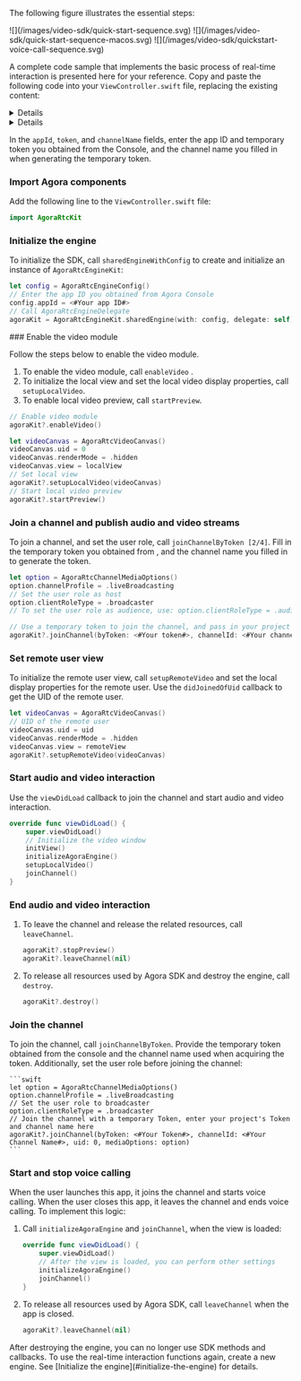 
The following figure illustrates the essential steps:

<ProductWrapper notAllowed="voice-calling">
<PlatformWrapper platform = "ios">
![](/images/video-sdk/quick-start-sequence.svg)
</PlatformWrapper>

<PlatformWrapper platform = "macos">
![](/images/video-sdk/quick-start-sequence-macos.svg)
</PlatformWrapper>
</ProductWrapper>

<ProductWrapper product="voice-calling">
![](/images/video-sdk/quickstart-voice-call-sequence.svg)
</ProductWrapper>

A complete code sample that implements the basic process of real-time interaction is presented here for your reference. Copy and paste the following code into your `ViewController.swift` file, replacing the existing content:

<PlatformWrapper platform='ios'>
<details>
<ProductWrapper notAllowed="voice-calling">
<summary>Complete sample code for real-time audio and video interaction</summary>

<CodeBlock language="swift" showLineNumbers>
{`import UIKit

class ViewController: UIViewController{
    // Define localView variable
    var localView: UIView!
    // Define remoteView variable
    var remoteView: UIView!
    // Define agoraKit
    var agoraKit: AgoraRtcEngineKit!

    // Set the video window layout
    override func viewDidLayoutSubviews(){
        super.viewDidLayoutSubviews()
        remoteView.frame = self.view.bounds
        localView.frame = CGRect(x: self.view.bounds.width - 135, y: 30, width: 135, height: 240)
    }

    func initView(){
        // Initialize the remote video window
        remoteView = UIView()
        self.view.addSubview(remoteView)
        // Initialize the local video window
        localView = UIView()
        self.view.addSubview(localView)
    }
    
    func initializeAgoraEngine(){
        let config = AgoraRtcEngineConfig()
        // Enter your app ID here
        config.appId = <#Your app ID#>
        // Call AgoraRtcEngineDelegate
        agoraKit = AgoraRtcEngineKit.sharedEngine(with: config, delegate: self)
    }
    
    func setupLocalVideo(){
        // Enable video module
        agoraKit?.enableVideo()
        // Start local preview
        agoraKit?.startPreview()
        let videoCanvas = AgoraRtcVideoCanvas()
        videoCanvas.uid = 0
        videoCanvas.renderMode = .hidden
        videoCanvas.view = localView
        // Set local view
        agoraKit?.setupLocalVideo(videoCanvas)
    }
    
    func joinChannel(){
        let option = AgoraRtcChannelMediaOptions()
        // In the video call scenario, set the channel scenario to liveBroadcasting
        option.channelProfile = .liveBroadcasting
        // Set the user role as host
        option.clientRoleType = .broadcaster
        // Use a temporary token to join the channel 
        // Pass in your project's token and channel name here.
        agoraKit?.joinChannel(byToken: <#Your token#>, channelId: <#Your channel name#>, uid: 0, mediaOptions: option)
    }

    override func viewDidLoad() {
        super.viewDidLoad()
        // After loading the view, you can make other settings
        // Initialize the video window
        initView()
        initializeAgoraEngine()
        setupLocalVideo()
        joinChannel()
    }
    
    func leaveChannel() {
        agoraKit?.stopPreview()
        agoraKit?.leaveChannel(nil)
        agoraKit?.destroy()
    }
}

extension ViewController: AgoraRtcEngineDelegate{
    func rtcEngine(_ engine: AgoraRtcEngineKit, didJoinedOfUid uid: UInt, elapsed: Int){
        let videoCanvas = AgoraRtcVideoCanvas()
        videoCanvas.uid = uid
        videoCanvas.renderMode = .hidden
        videoCanvas.view = remoteView
        agoraKit?.setupRemoteVideo(videoCanvas)
   }
}`}
</CodeBlock>
</ProductWrapper>
<ProductWrapper product="voice-calling">
<summary>Complete sample code for real-time audio interaction</summary>

<CodeBlock language="swift" showLineNumbers>
{`// ViewController.swift


class ViewController: UIViewController {
    // Define agoraKit
    var agoraKit: AgoraRtcEngineKit!

    func initializeAgoraEngine() {
        let config = AgoraRtcEngineConfig()
        // Enter your App ID here
        config.appId = <#Your App ID#>
        // Call AgoraRtcEngineDelegate
        agoraKit = AgoraRtcEngineKit.sharedEngine(with: config, delegate: self)
    }

    func joinChannel() {
        let option = AgoraRtcChannelMediaOptions()
        // Set the channel scene to liveBroadcasting
        option.channelProfile = .liveBroadcasting
        // Set the user role to broadcaster
        option.clientRoleType = .broadcaster
        // Join the channel with a temporary Token, enter your project's Token and channel name here
        agoraKit?.joinChannel(byToken: <#Your Token#>, channelId: <#Your Channel Name#>, uid: 0, mediaOptions: option)
    }

    override func viewDidLoad() {
        super.viewDidLoad()
        // After the view is loaded, you can perform other settings
        initializeAgoraEngine()
        joinChannel()
    }

    func leaveChannel() {
        agoraKit?.leaveChannel(nil)
    }
}

extension ViewController: AgoraRtcEngineDelegate {
    func rtcEngine(_ engine: AgoraRtcEngineKit, didJoinedOfUid uid: UInt, elapsed: Int) {
    }
}`}
</CodeBlock>
</ProductWrapper>
</details>
</PlatformWrapper>

<PlatformWrapper platform='macos'>
<details>
<ProductWrapper product="voice-calling">
<summary>Complete sample code for real-time audio interaction</summary>

<CodeBlock language="swift" showLineNumbers>
{`//  ViewController.swift

class ViewController: NSViewController {

     // Define agoraKit
    var agoraKit: AgoraRtcEngineKit!

    func initializeAgoraEngine(){
        let config = AgoraRtcEngineConfig()
        // Enter your App ID here
        config.appId = <#Your App ID#>
        // Call AgoraRtcEngineDelegate
        agoraKit = AgoraRtcEngineKit.sharedEngine(with: config, delegate: self)
    }
    

    func joinChannel(){
        let option = AgoraRtcChannelMediaOptions()
        // Set the channel scene to liveBroadcasting
        option.channelProfile = .liveBroadcasting
        // Set the user role to broadcaster
        option.clientRoleType = .broadcaster
        // Join the channel with a temporary Token, enter your project's Token and channel name here
        agoraKit?.joinChannel(byToken: <#Your Token#>, channelId: <#Your Channel Name#>, uid: 0, mediaOptions: option)
      }
    
    override func viewDidLoad() {
        super.viewDidLoad()
        // After the view is loaded, you can perform other settings
        initializeAgoraEngine()
        joinChannel()
    }
    
    func leaveChannel() {
        agoraKit?.leaveChannel(nil)
        }
}

extension ViewController: AgoraRtcEngineDelegate{
   func rtcEngine(_ engine: AgoraRtcEngineKit, didJoinedOfUid uid: UInt, elapsed: Int){
   }
}`}
</CodeBlock>
</ProductWrapper>

<ProductWrapper notAllowed="voice-calling">
<summary>Complete sample code for real-time audio and video interaction</summary>

<CodeBlock language="swift" showLineNumbers>
{`//  ViewController.swift

class ViewController: NSViewController {

    // Define localView variable
    var localView: CustomView!
    // Define remoteView variable
    var remoteView: CustomView!
    // Define agoraKit
    var agoraKit: AgoraRtcEngineKit!

    // Set the video window layout
    class CustomView: NSView {
        override func layout() {
            super.layout()
            // Get the view controller
            guard let viewController = self.window?.contentViewController as? ViewController else {
                return
            }
            
            // Calculate the position and size of the local view
            let localViewWidth: CGFloat = 135
            let localViewHeight: CGFloat = 240
            let localViewX: CGFloat = self.bounds.width - localViewWidth - -2
            let localViewY: CGFloat = 2
            
            // Set the frame of the local view
            viewController.localView.frame = CGRect(x: localViewX, y: localViewY, width: localViewWidth, height: localViewHeight)
            
            // Set the frame of the remote view so that it fills the entire CustomView
            viewController.remoteView.frame = self.bounds
        }
    }

    func initView(){
        // Initialize the remote video window
        remoteView = CustomView()
        self.view.addSubview(remoteView)
        // Initialize the local video window
        localView = CustomView()
        self.view.addSubview(localView)
    }
    
    func initializeAgoraEngine(){
        let config = AgoraRtcEngineConfig()
        // Enter your app ID here
        config.appId = <#Your app ID#>
        // Call AgoraRtcEngineDelegate
        agoraKit = AgoraRtcEngineKit.sharedEngine(with: config, delegate: self)
    }
    
    func setupLocalVideo(){
        // Enable video module
        agoraKit?.enableVideo()
        // Start local preview
        agoraKit?.startPreview()
        let videoCanvas = AgoraRtcVideoCanvas()
        videoCanvas.uid = 0
        videoCanvas.renderMode = .hidden
        videoCanvas.view = localView
        // Set local view
        agoraKit?.setupLocalVideo(videoCanvas)
    }
    
    func joinChannel(){
        let option = AgoraRtcChannelMediaOptions()
        // In the video call scenario, set the channel scenario to liveBroadcasting
        option.channelProfile = .liveBroadcasting
        // Set the user role as host
        option.clientRoleType = .broadcaster
        // Use a temporary token to join the channel, and pass in your project's token and channel name here.
        agoraKit?.joinChannel(byToken: <#Your token#>, channelId: <#Your channel name#>, uid: 0, mediaOptions: option)
    }
    
    override func viewDidLoad() {
        super.viewDidLoad()
        // After loading the view, you can make other settings
        // Initialize the video window
        initView()
        initializeAgoraEngine()
        setupLocalVideo()
        joinChannel()
    }
    
    func leaveChannel() {
        agoraKit?.stopPreview()
        agoraKit?.leaveChannel(nil)
    }
}

extension ViewController: AgoraRtcEngineDelegate{
   func rtcEngine(_ engine: AgoraRtcEngineKit, didJoinedOfUid uid: UInt, elapsed: Int){
       let videoCanvas = AgoraRtcVideoCanvas()
       videoCanvas.uid = uid
       videoCanvas.renderMode = .hidden
       videoCanvas.view = remoteView
       agoraKit?.setupRemoteVideo(videoCanvas)
   }
}`}
</CodeBlock>
</ProductWrapper>
</details>
</PlatformWrapper>

<Admonition type="info" title="Information"> In the `appId`, `token`, and `channelName` fields, enter the app ID and temporary token you obtained from the Console, and the channel name you filled in when generating the temporary token.</Admonition>

### Import Agora components

Add the following line to the `ViewController.swift` file:

```swift
import AgoraRtcKit
```

### Initialize the engine

To initialize the SDK, call `sharedEngineWithConfig` to create and initialize an instance of `AgoraRtcEngineKit`:

```swift
let config = AgoraRtcEngineConfig()
// Enter the app ID you obtained from Agora Console
config.appId = <#Your app ID#>
// Call AgoraRtcEngineDelegate
agoraKit = AgoraRtcEngineKit.sharedEngine(with: config, delegate: self)
```
<ProductWrapper notAllowed="voice-calling">
### Enable the video module

Follow the steps below to enable the video module.

1. To enable the video module, call `enableVideo` .
1. To initialize the local view and set the local video display properties, call `setupLocalVideo`.
1. To enable local video preview, call `startPreview`.

```swift
// Enable video module
agoraKit?.enableVideo()

let videoCanvas = AgoraRtcVideoCanvas()
videoCanvas.uid = 0
videoCanvas.renderMode = .hidden
videoCanvas.view = localView
// Set local view
agoraKit?.setupLocalVideo(videoCanvas)
// Start local video preview
agoraKit?.startPreview()
```

### Join a channel and publish audio and video streams

To join a channel, and set the user role, call `joinChannelByToken [2/4]`. Fill in the temporary token you obtained from <Vg k="CONSOLE"/>, and the channel name you filled in to generate the token.

```swift
let option = AgoraRtcChannelMediaOptions()
option.channelProfile = .liveBroadcasting
// Set the user role as host
option.clientRoleType = .broadcaster
// To set the user role as audience, use: option.clientRoleType = .audience

// Use a temporary token to join the channel, and pass in your project's token and channel name here.
agoraKit?.joinChannel(byToken: <#Your token#>, channelId: <#Your channel name#>, uid: 0, mediaOptions: option)
```


### Set remote user view
To initialize the remote user view, call `setupRemoteVideo` and set the local display properties for the remote user. Use the `didJoinedOfUid` callback to get the UID of the remote user.

```swift
let videoCanvas = AgoraRtcVideoCanvas()
// UID of the remote user
videoCanvas.uid = uid
videoCanvas.renderMode = .hidden
videoCanvas.view = remoteView
agoraKit?.setupRemoteVideo(videoCanvas)
```

### Start audio and video interaction
Use the `viewDidLoad` callback to join the channel and start audio and video interaction.

```swift
override func viewDidLoad() {
    super.viewDidLoad()
    // Initialize the video window
    initView()
    initializeAgoraEngine()
    setupLocalVideo()
    joinChannel()
}
```

### End audio and video interaction

1. To leave the channel and release the related resources, call `leaveChannel`.

    ```swift
    agoraKit?.stopPreview()
    agoraKit?.leaveChannel(nil)
    ```

1. To release all resources used by Agora SDK and destroy the engine, call `destroy`.

    ```swift
    agoraKit?.destroy()
    ```
</ProductWrapper>
<ProductWrapper product="voice-calling">

### Join the channel

To join the channel, call `joinChannelByToken`. Provide the temporary token obtained from the console and the channel name used when acquiring the token. Additionally, set the user role before joining the channel:

    ```swift
    let option = AgoraRtcChannelMediaOptions()
    option.channelProfile = .liveBroadcasting
    // Set the user role to broadcaster
    option.clientRoleType = .broadcaster
    // Join the channel with a temporary Token, enter your project's Token and channel name here
    agoraKit?.joinChannel(byToken: <#Your Token#>, channelId: <#Your Channel Name#>, uid: 0, mediaOptions: option)
    ```
### Start and stop voice calling
When the user launches this app, it joins the channel and starts voice calling. When the user closes this app, it leaves the channel and ends voice calling. To implement this logic:

1. Call `initializeAgoraEngine` and `joinChannel`, when the view is loaded:

    ```swift
    override func viewDidLoad() {
        super.viewDidLoad()
        // After the view is loaded, you can perform other settings
        initializeAgoraEngine()
        joinChannel()
    }
    ```

1. To release all resources used by Agora SDK, call `leaveChannel` when the app is closed.

    ```swift
    agoraKit?.leaveChannel(nil)
    ```
</ProductWrapper>
    <Admonition type="caution" title="caution">After destroying the engine, you can no longer use SDK methods and callbacks. To use the real-time interaction functions again, create a new engine. See [Initialize the engine](#initialize-the-engine) for details.</Admonition>
    